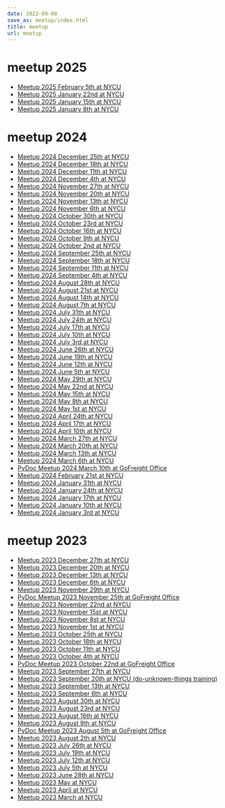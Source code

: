 ```yaml
---
date: 2022-09-08
save_as: meetup/index.html
title: meetup
url: meetup
---
```


# meetup 2025

- [Meetup 2025 February 5th at NYCU](/meetup/2025/0205-nycu)
- [Meetup 2025 January 22nd at NYCU](/meetup/2025/0122-nycu)
- [Meetup 2025 January 15th at NYCU](/meetup/2025/0115-nycu)
- [Meetup 2025 January 8th at NYCU](/meetup/2025/0108-nycu)

# meetup 2024

- [Meetup 2024 December 25th at NYCU](/meetup/2024/1225-nycu)
- [Meetup 2024 December 18th at NYCU](/meetup/2024/1218-nycu)
- [Meetup 2024 December 11th at NYCU](/meetup/2024/1211-nycu)
- [Meetup 2024 December 4th at NYCU](/meetup/2024/1204-nycu)
- [Meetup 2024 November 27th at NYCU](/meetup/2024/1127-nycu)
- [Meetup 2024 November 20th at NYCU](/meetup/2024/1120-nycu)
- [Meetup 2024 November 13th at NYCU](/meetup/2024/1113-nycu)
- [Meetup 2024 November 6th at NYCU](/meetup/2024/1106-nycu)
- [Meetup 2024 October 30th at NYCU](/meetup/2024/1030-nycu)
- [Meetup 2024 October 23rd at NYCU](/meetup/2024/1023-nycu)
- [Meetup 2024 October 16th at NYCU](/meetup/2024/1016-nycu)
- [Meetup 2024 October 9th at NYCU](/meetup/2024/1009-nycu)
- [Meetup 2024 October 2nd at NYCU](/meetup/2024/1002-nycu)
- [Meetup 2024 September 25th at NYCU](/meetup/2024/0925-nycu)
- [Meetup 2024 September 18th at NYCU](/meetup/2024/0918-nycu)
- [Meetup 2024 September 11th at NYCU](/meetup/2024/0911-nycu)
- [Meetup 2024 September 4th at NYCU](/meetup/2024/0904-nycu)
- [Meetup 2024 August 28th at NYCU](/meetup/2024/0828-nycu)
- [Meetup 2024 August 21st at NYCU](/meetup/2024/0821-nycu)
- [Meetup 2024 August 14th at NYCU](/meetup/2024/0814-nycu)
- [Meetup 2024 August 7th at NYCU](/meetup/2024/0807-nycu)
- [Meetup 2024 July 31th at NYCU](/meetup/2024/0731-nycu)
- [Meetup 2024 July 24th at NYCU](/meetup/2024/0724-nycu)
- [Meetup 2024 July 17th at NYCU](/meetup/2024/0717-nycu)
- [Meetup 2024 July 10th at NYCU](/meetup/2024/0710-nycu)
- [Meetup 2024 July 3rd at NYCU](/meetup/2024/0703-nycu)
- [Meetup 2024 June 26th at NYCU](/meetup/2024/0626-nycu)
- [Meetup 2024 June 19th at NYCU](/meetup/2024/0619-nycu)
- [Meetup 2024 June 12th at NYCU](/meetup/2024/0612-nycu)
- [Meetup 2024 June 5th at NYCU](/meetup/2024/0605-nycu)
- [Meetup 2024 May 29th at NYCU](/meetup/2024/0529-nycu)
- [Meetup 2024 May 22nd at NYCU](/meetup/2024/0522-nycu)
- [Meetup 2024 May 15th at NYCU](/meetup/2024/0515-nycu)
- [Meetup 2024 May 8th at NYCU](/meetup/2024/0508-nycu)
- [Meetup 2024 May 1st at NYCU](/meetup/2024/0501-nycu)
- [Meetup 2024 April 24th at NYCU](/meetup/2024/0424-nycu)
- [Meetup 2024 April 17th at NYCU](/meetup/2024/0417-nycu)
- [Meetup 2024 April 10th at NYCU](/meetup/2024/0410-nycu)
- [Meetup 2024 March 27th at NYCU](/meetup/2024/0327-nycu)
- [Meetup 2024 March 20th at NYCU](/meetup/2024/0320-nycu)
- [Meetup 2024 March 13th at NYCU](/meetup/2024/0313-nycu)
- [Meetup 2024 March 6th at NYCU](/meetup/2024/0306-nycu)
- [PyDoc Meetup 2024 March 10th at GoFreight
  Office](/meetup/2024/0310-pydoc)
- [Meetup 2024 February 21st at NYCU](/meetup/2024/0221-nycu)
- [Meetup 2024 January 31th at NYCU](/meetup/2024/0131-nycu)
- [Meetup 2024 January 24th at NYCU](/meetup/2024/0124-nycu)
- [Meetup 2024 January 17th at NYCU](/meetup/2024/0117-nycu)
- [Meetup 2024 January 10th at NYCU](/meetup/2024/0110-nycu)
- [Meetup 2024 January 3rd at NYCU](/meetup/2024/0103-nycu)

# meetup 2023

- [Meetup 2023 December 27th at NYCU](/meetup/2023/1227-nycu)
- [Meetup 2023 December 20th at NYCU](/meetup/2023/1220-nycu)
- [Meetup 2023 December 13th at NYCU](/meetup/2023/1213-nycu)
- [Meetup 2023 December 6th at NYCU](/meetup/2023/1206-nycu)
- [Meetup 2023 November 29th at NYCU](/meetup/2023/1129-nycu)
- [PyDoc Meetup 2023 November 25th at GoFreight
  Office](/meetup/2023/1125-pydoc)
- [Meetup 2023 November 22nd at NYCU](/meetup/2023/1122-nycu)
- [Meetup 2023 November 15st at NYCU](/meetup/2023/1115-nycu)
- [Meetup 2023 November 8st at NYCU](/meetup/2023/1108-nycu)
- [Meetup 2023 November 1st at NYCU](/meetup/2023/1101-nycu)
- [Meetup 2023 October 25th at NYCU](/meetup/2023/1025-nycu)
- [Meetup 2023 October 18th at NYCU](/meetup/2023/1018-nycu)
- [Meetup 2023 October 11th at NYCU](/meetup/2023/1011-nycu)
- [Meetup 2023 October 4th at NYCU](/meetup/2023/1004-nycu)
- [PyDoc Meetup 2023 October 22nd at GoFreight
  Office](/meetup/2023/1022-pydoc)
- [Meetup 2023 September 27th at NYCU](/meetup/2023/0927-nycu)
- [Meetup 2023 September 20th at NYCU (do-unknown-things
  training)](/meetup/2023/0920-nycu)
- [Meetup 2023 September 13th at NYCU](/meetup/2023/0913-nycu)
- [Meetup 2023 September 6th at NYCU](/meetup/2023/0906-nycu)
- [Meetup 2023 August 30th at NYCU](/meetup/2023/0830-nycu)
- [Meetup 2023 August 23rd at NYCU](/meetup/2023/0823-nycu)
- [Meetup 2023 August 16th at NYCU](/meetup/2023/0816-nycu)
- [Meetup 2023 August 9th at NYCU](/meetup/2023/0809-nycu)
- [PyDoc Meetup 2023 August 5th at GoFreight
  Office](/meetup/2023/0805-pydoc)
- [Meetup 2023 August 2th at NYCU](/meetup/2023/0802-nycu)
- [Meetup 2023 July 26th at NYCU](/meetup/2023/0726-nycu)
- [Meetup 2023 July 19th at NYCU](/meetup/2023/0719-nycu)
- [Meetup 2023 July 12th at NYCU](/meetup/2023/0712-nycu)
- [Meetup 2023 July 5th at NYCU](/meetup/2023/0705-nycu)
- [Meetup 2023 June 28th at NYCU](/meetup/2023/0628-nycu)
- [Meetup 2023 May at NYCU](/meetup/2023/05-nycu)
- [Meetup 2023 April at NYCU](/meetup/2023/04-nycu)
- [Meetup 2023 March at NYCU](/meetup/2023/03-nycu)

